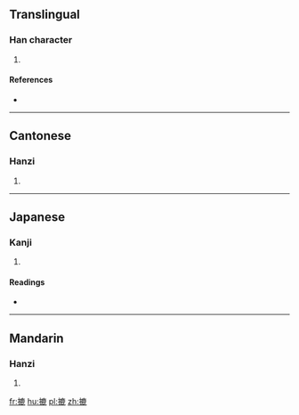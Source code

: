 ==Translingual==

===Han character===
{{Han char|rn=64|rad=手|as=11|sn=14|four=5001<sub>1</sub>|canj=手戈X心 (QIXP)|ids=⿰[[扌]][[鹿]]}}

# {{defn|Han|sort=手11}}

====References====
* {{Han ref|kx=0450.070|dkj=12593|dj=0800.260|hdz=31948.140|uh=645D|ud=25693|bh=E1DC|bd=57820}}

----

==Cantonese==

===Hanzi===
{{yue-hanzi|jyut=[[luk1]], [[luk6]]|y=luk1, luk6}}

# {{defn|lang=yue|sort=手11}}

----

==Japanese==

===Kanji===
{{ja-kanji|grade=|rs=手11}}

# {{defn|lang=ja|sort=手11}}

====Readings====
* {{ja-readings|on=[[ろく]] (roku), [[ろう]] (rō), [[る]] (ru)|kun=[[なごかす]] (nagokasu)}}

----

==Mandarin==

===Hanzi===
{{cmn-hanzi|pin=[[lù]] ([[lu4]])|wg=lu<sup>4</sup>}}

# {{defn|lang=cmn|sort=手11}}

[[fr:摝]]
[[hu:摝]]
[[pl:摝]]
[[zh:摝]]